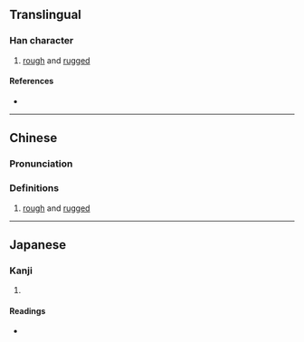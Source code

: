 {{character info}}
==Translingual==

===Han character===
{{Han char|rn=9|rad=人|as=13|sn=15|four=24281|canj=ODDO|ids=⿰亻楚}}

# [[rough]] and [[rugged]]

====References====
* {{Han ref|kx=0119.160|dkj=01193|hdz=10223.150|uh=510A|ud=20746|bh=E4F1|bd=58609}}

----

==Chinese==
{{zh-forms}}

===Pronunciation===
{{zh-pron
|m=chù
|c=co3
|mn=chhó͘/chhù
|mc=y
|oc=y
|ma=
|cat=a
}}

===Definitions===
{{zh-hanzi}}

# [[rough]] and [[rugged]]

----

==Japanese==

===Kanji===
{{ja-kanji|grade=|rs=人13}}

# {{rfdef|ja|sort=人13}}

====Readings====
* {{ja-readings|on=しょ|kun=しぶる}}